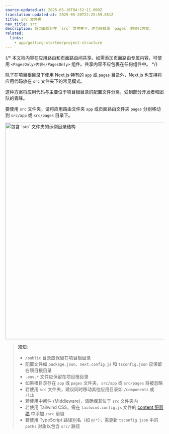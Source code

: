 ```yaml
---
source-updated-at: 2025-05-16T04:52:11.000Z
translation-updated-at: 2025-05-20T22:25:59.851Z
title: src 文件夹
nav_title: src
description: 将页面保存在 `src` 文件夹下，作为根目录 `pages` 的替代方案。
related:
  links:
    - app/getting-started/project-structure
---
```


{/* 本文档内容在应用路由和页面路由间共享。如需添加页面路由专属内容，可使用 `<PagesOnly>内容</PagesOnly>` 组件。共享内容不应包裹在任何组件中。 */}

除了在项目根目录下使用 Next.js 特有的 `app` 或 `pages` 目录外，Next.js 也支持将应用代码放在 `src` 文件夹下的常见模式。

这种方案将应用代码与主要位于项目根目录的配置文件分离，受到部分开发者和团队的青睐。

要使用 `src` 文件夹，请将应用路由文件夹 `app` 或页面路由文件夹 `pages` 分别移动到 `src/app` 或 `src/pages` 目录下。

<Image
  alt="包含 `src` 文件夹的示例目录结构"
  srcLight="/docs/light/project-organization-src-directory.png"
  srcDark="/docs/dark/project-organization-src-directory.png"
  width="1600"
  height="687"
/>

> **须知**:
>
> - `/public` 目录应保留在项目根目录
> - 配置文件如 `package.json`、`next.config.js` 和 `tsconfig.json` 应保留在项目根目录
> - `.env.*` 文件应保留在项目根目录
> - 如果根目录存在 `app` 或 `pages` 文件夹，`src/app` 或 `src/pages` 将被忽略
> - 若使用 `src` 文件夹，建议同时移动其他应用目录如 `/components` 或 `/lib`
> - 若使用中间件 (Middleware)，请确保其位于 `src` 文件夹内
> - 若使用 Tailwind CSS，需在 `tailwind.config.js` 文件的 [content 配置项](https://tailwindcss.com/docs/content-configuration) 中添加 `/src` 前缀
> - 若使用 TypeScript 路径别名（如 `@/*`），需更新 `tsconfig.json` 中的 `paths` 对象以包含 `src/` 路径